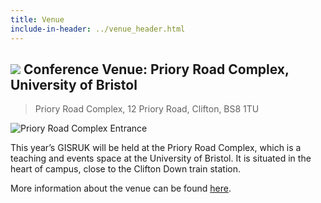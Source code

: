 ```yaml
---
title: Venue
include-in-header: ../venue_header.html
---
```


## ![](https://raw.githubusercontent.com/pointhi/leaflet-color-markers/master/img/marker-icon-blue.png) Conference Venue: Priory Road Complex, University of Bristol

> Priory Road Complex, 12 Priory Road, Clifton, BS8 1TU

![](https://keystoneacademic-res.cloudinary.com/image/upload/f_auto/q_auto/g_auto/w_650/dpr_2.0/element/24/241331_2336_10016853.png "Priory Road Complex Entrance")

This year's GISRUK will be held at the Priory Road Complex, which is a teaching and events space at the University of Bristol.
It is situated in the heart of campus, close to the Clifton Down train station.

More information about the venue can be found [here](https://www.bristol.ac.uk/venues/meetings/priory-road-complex/).

<!-- TODO: populate once booked 

## ![](https://raw.githubusercontent.com/pointhi/leaflet-color-markers/master/img/marker-icon-blue.png) Dinner Venue: The Faversham

> The Faversham, 1-5 Springfield Mount, LS2 9NG

The conference dinner will be hosted at The Faversham, which is located close to
the University of Leeds.

## ![](https://raw.githubusercontent.com/pointhi/leaflet-color-markers/master/img/marker-icon-blue.png) Post-Reception Social Venue: Roxy Ball Room

> Roxy Ball Room, 58 Boar Lane, LS1 6HW

The post-reception social on Wednesday evening will be hosted at Roxy Ball Room
on Boar Lane just a few minutes walk from the conference venue.

## ![](https://raw.githubusercontent.com/pointhi/leaflet-color-markers/master/img/marker-icon-blue.png) ECR Social Venue: Parkside Tavern

> Parkside Tavern, Merrion Street, LS2 8JE 

The ECR social on Tuesday evening will be hosted at Parkside Tavern.

## ![](https://raw.githubusercontent.com/pointhi/leaflet-color-markers/master/img/marker-icon-gold.png) Other Places...

Beyond the main conference venues outlined above, we have also curated a short
list of other places that visitors to Leeds may enjoy at the end of a conference
day.
These all lie around the city centre and can be seen on the map below.

* **The Bankers Cat:** Located within 5 mins walk of the conference venue and
around the corner from the train station, The Bankers Cat has a lovely selection
of beers and an area with large tables in the basement vault for groups.
* **Tapped:** Just across the road from the Bankers Cat, you will find Tapped
which also serves a great selection of beers as well stone baked pizzas.
* **North Taproom:** If you are looking to sample some of the brilliant beers on
offer from Leeds' local breweries, then North Taproom is a good place to start.
Run by North Brewing, this taproom serves a great selection of beers as well as
street food from Little Bao Boy.
* **The Northern Market:** Previously Assembly Underground (and Carpe Diem
before that), The Northern Market is now a beer hall and food market run by another of Leeds' local breweries - Northern Monk. If you are looking for a stop on your way up towards the conference dinner then this is a good one.
* **Whitelock's Ale House & The Turk's Head:** First opened in 1715, Whitelock's
stakes a claim to being Leeds' oldest pub. Tucked away down an alley off of
Briggate along with its sister pub - The Turk's Head - Whitelock's is a part of
Leeds pub history and serves a selection of real ale and independent craft
beers.
* **Below Stairs:** If beer isn't really your thing and you are looking for
cocktails instead then Below Stairs is a hidden gem. Tucked away on South
Parade, this cocktail bar boasts a unique menu worth checking out.

Other places of interest include:

* **Kirkgate Market:** Located on the East side of the city centre, Kirkgate
  Market is one of largest covered markets in Europe and hosts a range of
  vendors. If you are looking for a place for some food on Friday after the 
  conference then it is worth checking out the market food court.
-->
